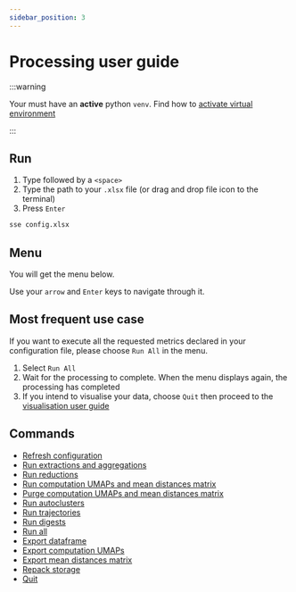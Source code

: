 ```yaml
---
sidebar_position: 3
---
```



# Processing user guide

:::warning

Your must have an **active** python `venv`. Find how to [activate virtual
environment](../activate-venv.mdx)

:::

## Run

1. Type <AppInline /> followed by a `<space>`
2. Type the path to your `.xlsx` file (or drag and drop file icon to the
   terminal)
3. Press `Enter`

```bash
sse config.xlsx
```

<ProcessingCommandBlock />

## Menu

You will get the menu below.

Use your `arrow` and `Enter` keys to navigate through it.

<ProcessingMenuBlock />

## Most frequent use case

If you want to execute all the requested metrics declared in your configuration
file, please choose `Run All` in the menu.

1. Select `Run All`
2. Wait for the processing to complete. When the menu displays again, the
   processing has completed
3. If you intend to visualise your data, choose `Quit` then proceed to the
   [visualisation user guide](../visualisation-user-guide.mdx)

## Commands

- [Refresh configuration](./01-refresh-configuration.md)
- [Run extractions and aggregations](./02-run-extractions-and-aggregations.md)
- [Run reductions](./03-run-reductions.md)
- [Run computation UMAPs and mean distances matrix](./04-run-computations.md)
- [Purge computation UMAPs and mean distances matrix](./05-purge-computations.md)
- [Run autoclusters](./06-run-autoclusters.md)
- [Run trajectories](./07-run-trajectories.md)
- [Run digests](./08-run-digests.md)
- [Run all](./09-run-all.md)
- [Export dataframe](./10-export-dataframe.md)
- [Export computation UMAPs](./11-export-computations.md)
- [Export mean distances matrix](./12-export-mdm.md)
- [Repack storage](./13-repack-storage.md)
- [Quit](./14-quit.md)
